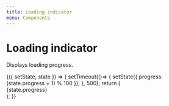 ```yaml
---
title: Loading indicator
menu: Components
---
```



# Loading indicator
Displays loading progress.

<PropsTable of={LoadingIndicator} />

<Playground>
  <LoadingIndicator />
</Playground>


<Playground>
  <Component initialState={{ progress: 0 }}>
  {({ setState, state }) => {
    setTimeout(()=> {
        setState({ progress: (state.progress + 1) % 100 });
    }, 500);
    return (
      <div>
        <LoadingIndicator loadingPercent={state.progress}/> 
        {state.progress}
      </div>
    );
  }}
  </Component>
</Playground>